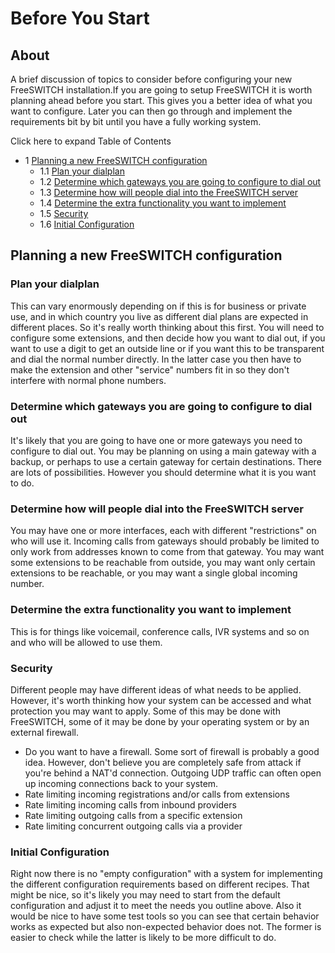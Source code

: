 
# Before You Start 

 

## About

A brief discussion of topics to consider before configuring your new FreeSWITCH installation.If you are going to setup FreeSWITCH it is worth planning ahead before you start. This gives you a better idea of what you want to configure. Later you can then go through and implement the requirements bit by bit until you have a fully working system.

Click here to expand Table of Contents

* 1 [Planning a new FreeSWITCH configuration](#planning-a-new-freeswitch-configuration)  
   * 1.1 [Plan your dialplan](#plan-your-dialplan)  
   * 1.2 [Determine which gateways you are going to configure to dial out](#determine-which-gateways-you-are-going-to-configure-to-dial-out)  
   * 1.3 [Determine how will people dial into the FreeSWITCH server](#determine-how-will-people-dial-into-the-freeswitch-server)  
   * 1.4 [Determine the extra functionality you want to implement](#determine-the-extra-functionality-you-want-to-implement)  
   * 1.5 [Security](#security)  
   * 1.6 [Initial Configuration](#initial-configuration)

## Planning a new FreeSWITCH configuration

### Plan your dialplan

This can vary enormously depending on if this is for business or private use, and in which country you live as different dial plans are expected in different places. So it's really worth thinking about this first. You will need to configure some extensions, and then decide how you want to dial out, if you want to use a digit to get an outside line or if you want this to be transparent and dial the normal number directly. In the latter case you then have to make the extension and other "service" numbers fit in so they don't interfere with normal phone numbers.

### Determine which gateways you are going to configure to dial out

It's likely that you are going to have one or more gateways you need to configure to dial out. You may be planning on using a main gateway with a backup, or perhaps to use a certain gateway for certain destinations. There are lots of possibilities. However you should determine what it is you want to do.

### Determine how will people dial into the FreeSWITCH server

You may have one or more interfaces, each with different "restrictions" on who will use it. Incoming calls from gateways should probably be limited to only work from addresses known to come from that gateway. You may want some extensions to be reachable from outside, you may want only certain extensions to be reachable, or you may want a single global incoming number.

### Determine the extra functionality you want to implement

This is for things like voicemail, conference calls, IVR systems and so on and who will be allowed to use them.

### Security

Different people may have different ideas of what needs to be applied. However, it's worth thinking how your system can be accessed and what protection you may want to apply. Some of this may be done with FreeSWITCH, some of it may be done by your operating system or by an external firewall.

* Do you want to have a firewall. Some sort of firewall is probably a good idea. However, don't believe you are completely safe from attack if you're behind a NAT'd connection. Outgoing UDP traffic can often open up incoming connections back to your system.
* Rate limiting incoming registrations and/or calls from extensions
* Rate limiting incoming calls from inbound providers
* Rate limiting outgoing calls from a specific extension
* Rate limiting concurrent outgoing calls via a provider

### Initial Configuration

Right now there is no "empty configuration" with a system for implementing the different configuration requirements based on different recipes. That might be nice, so it's likely you may need to start from the default configuration and adjust it to meet the needs you outline above. Also it would be nice to have some test tools so you can see that certain behavior works as expected but also non-expected behavior does not. The former is easier to check while the latter is likely to be more difficult to do.


